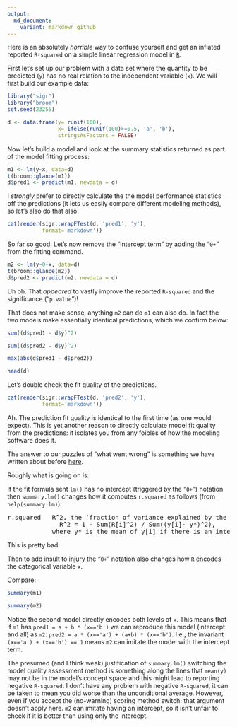 ```yaml
---
output:
  md_document:
    variant: markdown_github
---
```


<!-- *.md is generated from *.Rmd. Please edit that file -->


Here is an absolutely *horrible* way to confuse yourself and get an inflated reported `R-squared` on a simple linear regression model in [`R`](https://www.r-project.org).

First let's set up our problem with a data set where the quantity to be predicted (`y`) has no real relation to the independent variable (`x`).  We will first build our example data:

```r
library("sigr")
library("broom")
set.seed(23255)

d <- data.frame(y= runif(100),
                x= ifelse(runif(100)>=0.5, 'a', 'b'),
                stringsAsFactors = FALSE)
```

Now let's build a model and look at the summary statistics returned as part of the model fitting process:


```r
m1 <- lm(y~x, data=d)
t(broom::glance(m1))
d$pred1 <- predict(m1, newdata = d)
```

I *strongly* prefer to directly calculate the the model performance statistics off the predictions (it lets us easily compare different modeling methods), so let's also do that also:

```r
cat(render(sigr::wrapFTest(d, 'pred1', 'y'),
           format='markdown'))
```

So far so good.  Let's now remove the "intercept term" by adding the "`0+`" from the fitting command.

```r
m2 <- lm(y~0+x, data=d)
t(broom::glance(m2))
d$pred2 <- predict(m2, newdata = d)
```

Uh oh.  That *appeared* to vastly improve the reported `R-squared` and the significance ("`p.value`")! 

That does not make sense, anything `m2` can do `m1` can also do.  In fact the two models make essentially identical predictions, which we confirm below:

```r
sum((d$pred1 - d$y)^2)

sum((d$pred2 - d$y)^2)

max(abs(d$pred1 - d$pred2))

head(d)
```

Let's double check the fit quality of the predictions.

```r
cat(render(sigr::wrapFTest(d, 'pred2', 'y'),
           format='markdown'))
```

Ah.  The prediction fit quality is identical to the first time (as one would expect).  This is yet another reason to directly calculate model fit quality from the predictions: it isolates you from any foibles of how the modeling software does it.

The answer to our puzzles of "what went wrong" is something we have written about before [here](http://www.win-vector.com/blog/2016/12/be-careful-evaluating-model-predictions/).  

Roughly what is going on is:

If the fit formula sent `lm()` has no intercept (triggered by the "`0+`") notation then `summary.lm()` changes how it computes `r.squared` as follows (from `help(summary.lm)`):

<pre>
r.squared   R^2, the ‘fraction of variance explained by the model’,
              R^2 = 1 - Sum(R[i]^2) / Sum((y[i]- y*)^2),
            where y* is the mean of y[i] if there is an intercept and zero otherwise.
</pre>

This is pretty bad.

Then to add insult to injury the "`0+`" notation also changes how `R` encodes the categorical variable `x`. 

Compare:

```r
summary(m1)

summary(m2)
```

Notice the second model directly encodes both levels of `x`.  This means that if `m1` has `pred1 = a + b * (x=='b')` we can reproduce this model (intercept and all) as `m2`: `pred2 = a * (x=='a') + (a+b) * (x=='b')`. I.e., the invariant `(x=='a') + (x=='b') == 1` means `m2` can imitate the model with the intercept term.  

The presumed (and I think weak) justification of `summary.lm()` switching the model quality assessment method is something along the lines that `mean(y)` may not be in the model's concept space and this might lead to reporting negative `R-squared`.  I don't have any problem with negative `R-squared`, it can be taken to mean you did worse than the unconditional average.  However, even if you accept the (no-warning) scoring method switch: that argument doesn't apply here. `m2` can imitate having an intercept, so it isn't unfair to check if it is better than using only the intercept.



